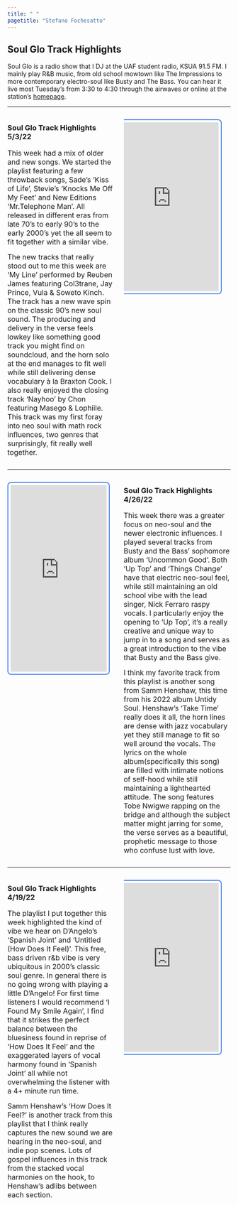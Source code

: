 ```yaml
---
title: " "
pagetitle: "Stefano Fochesatto"
---
```


<link rel="stylesheet" href="styles.css" type="text/css">
<link rel="stylesheet" href="academicicons/css/academicons.min.css"/>


## Soul Glo Track Highlights
Soul Glo is a radio show that I DJ at the UAF student radio, KSUA 91.5 FM. I mainly play R&B music, from old school mowtown like The Impressions to more contemporary electro-soul like Busty and The Bass. You can hear it live most Tuesday's from 3:30 to 4:30 through the airwaves or online at the station's [homepage](https://www.ksuaradio.com/). 

---

:::::::::::::: {.columns}
::: {.column width="50%"}

### Soul Glo Track Highlights 5/3/22
<font size='3'>
This week had a mix of older and new songs. We started the playlist featuring a few throwback songs, Sade's 'Kiss of Life', Stevie's 'Knocks Me Off My Feet' and New Editions 'Mr.Telephone Man'. All released in different eras from late 70's to early 90's to the early 2000's yet the all seem to fit together with a similar vibe. 

The new tracks that really stood out to me this week are 'My Line' performed by Reuben James featuring Col3trane, Jay Prince, Vula & Soweto Kinch. The track has a new wave spin on the classic 90's new soul sound. The producing and delivery in the verse feels lowkey like something good track you might find on soundcloud, and the horn solo at the end manages to fit well while still delivering dense vocabulary à la Braxton Cook. I also really enjoyed the closing track 'Nayhoo' by Chon featuring Masego & Lophiile. This track was my first foray into neo soul with math rock influences, two genres that surprisingly, fit really well together. 
</font>
:::
::: {.column width="50%"}
 <iframe src="https://open.spotify.com/embed/playlist/2B4DgbCnjeVKm10CvLzUcN?utm_source=generator" width="90%" height="380" frameborder="0" allowtransparency="true" allow="encrypted-media" style="border: 2px solid #4582ec;
                                                border-radius: 4px; 
                                                padding: 5px; 
                                                border-radius: 8px; 
                                                margin-right: 20px" align="right"></iframe>
:::
::::::::::::::


---





:::::::::::::: {.columns}
::: {.column width="50%"}

 <iframe src="https://open.spotify.com/embed/playlist/4MOjwokFHXOvqML0Z4Nugi" width="90%" height="420" frameborder="0" allowtransparency="true" allow="encrypted-media" style="border: 2px solid #4582ec;
                                                border-radius: 4px; 
                                                padding: 5px; 
                                                border-radius: 8px; 
                                                margin-right: 20px" align="left"></iframe>
 
:::
::: {.column width="50%"}
### Soul Glo Track Highlights 4/26/22
<font size='3'>
This week there was a greater focus on neo-soul and the newer electronic influences. I played several tracks from Busty and the Bass' sophomore album 'Uncommon Good'. Both 'Up Top' and 'Things Change' have that electric neo-soul feel, while still maintaining an old school vibe with the lead singer, Nick Ferraro raspy vocals. I particularly enjoy the opening to 'Up Top', it's a really creative and unique way to jump in to a song and serves as a great introduction to the vibe that Busty and the Bass give. 

I think my favorite track from this playlist is another song from Samm Henshaw, this time from his 2022 album Untidy Soul. Henshaw's 'Take Time' really does it all, the horn lines are dense with jazz vocabulary yet they still manage to fit so well around the vocals. The lyrics on the whole album(specifically this song) are filled with intimate notions of self-hood while still maintaining a lighthearted attitude. The song features Tobe Nwigwe rapping on the bridge and although the subject matter might jarring for some, the verse serves as a beautiful, prophetic message to those who confuse lust with love. 
</font>
:::
::::::::::::::
---


:::::::::::::: {.columns}
::: {.column width="50%"}

### Soul Glo Track Highlights 4/19/22
<font size='3'>
The playlist I put together this week highlighted the kind of vibe we hear on D'Angelo's 'Spanish Joint' and 'Untitled (How Does It Feel)'. This free, bass driven r&b vibe is very ubiquitous in 2000's classic soul genre. In general there is no going wrong with playing a little D'Angelo! For first time listeners I would recommend 'I Found My Smile Again', I find that it strikes the perfect balance between the bluesiness found in reprise of 'How Does It Feel' and the exaggerated layers of vocal harmony found in 'Spanish Joint' all while not overwhelming the listener with a 4+ minute run time.

Samm Henshaw's 'How Does It Feel?' is another track from this playlist that I think really captures the new sound we are hearing in the neo-soul, and indie pop scenes. Lots of gospel influences in this track from the stacked vocal harmonies on the hook, to Henshaw's adlibs between each section.   
</font>
:::
::: {.column width="50%"}
 <iframe src="https://open.spotify.com/embed/playlist/4TKZVkkfEWARHU7nt4LvRW" width="90%" height="380" frameborder="0" allowtransparency="true" allow="encrypted-media" style="border: 2px solid #4582ec;
                                                border-radius: 4px; 
                                                padding: 5px; 
                                                border-radius: 8px; 
                                                margin-right: 20px" align="right"></iframe>
:::
::::::::::::::





